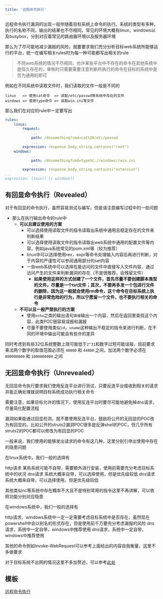 ```yaml
---
title: '远程命令执行'
---
```


远程命令执行漏洞的出现一般伴随着目标系统上命令的执行。系统的类型有多种，执行的名称不同，输出的结果也不尽相同，常见的环境大概有linux，windows以及busybox，分别对应着常见的路由器环境以及服务器环境

那么为了尽可能地减少漏报的风险，就要要求我们充分分析目标web系统所能够运行的平台，统一在编写相关rules时为每一种可能都写出相关的rule

> 不同web系统的情况不尽相同，也许某些平台中不存在的命令在其他系统中是恒久存在的，审核时只需要需要注意判断所执行的命令在目标的系统中是否为通用的即可

例如在不同系统中读取文件时，我们读取的文件一般是不同的

```text
linux   => 使用cat命令  => 读取/etc/passwd等系统中存在的文件
windows => 使用type命令 => 读取win.ini等文件
```

那么我们在对应的rule中一定要写出

```yaml
rules:
	linux:
		request:
			...
			path: /dosomething?cmd=cat%20/etc/passwd
			...
		expression: response.body_string.contains("root")
	windows:
			...
			path: /dosomething?cmd=type%C://windows//win.ini
			...
		expression: response.body_string.contains("extension")
...
expression: linux() || windows()
```

## 有回显命令执行（Revealed）

<Tip>对于有回显的命令执行，虽然容易测试与编写，但是请注意编写过程中的一些问题</Tip>

- 那么在执行输出命令的rule中
	- **可以且建议使用的方案**
		- 可以选择使用读取文件的指令读取出系统中通用且稳定存在的文件来判断结果
		- 可以选择使用读取文件的指令读取出web系统中通用的配置文件等内容，例如java系统常见的pom.xml等（较为推荐）
		- linux中可以选择使用rev，expr等命令处理输入内容后再进行判断，对于内容的严谨性可以参阅通用部分的set内容
		- 一些web系统中可以选择在能访问的文件中直接写入文件内容，通过访问产生的文件来判断漏洞的存在（不是很推荐，会残留文件）
          - **如果使用这样的方式创建了一个文件，首先尽量不要创建脚本类型的文件，尽量是一个txt文件；其次，不要再多发一个包进行文件的删除，因为这一般就会使用rm命令，这个命令在目标系统上执行是非常危险的行为，所以宁愿留一个文件，也不要执行相关的命令**
	- **不可以且一般严禁执行的方案**
		- 使用`echo`之类的输出语句`直接`输出一个内容，然后在返回里查找这个内容，此类POC很容易误报和漏报
		- 尽量不要使用类似`id`，`uname`这种输出不稳定的指令来进行判断，在不同的环境中输出可能会有些许的差异

同时考虑到有些32位系统整数上限可能低于`2^31`和数字过短可能误报，目前要求乘法两个数字的取值范围必须在 `40000` 和 `44800` 之间，加法两个数字必须在 `800000000` 和 `1000000000` 之间

## 无回显命令执行（Unrevealed）

无回显命令执行要求我们使用反连平台进行测试，只要反连平台接收到相关的请求并能正确处理就说明目标系统成功执行相关命令

<Tip>需要注意，如果目标允许的情况下，使用反连平台时要尽可能地避免掉dns请求，尽量简化配置流程</Tip>

<Warning>漏洞如果能通过回显检测，就不要使用反连平台，鼓励将公开的无回显的POC改为有回显的。比如公开的struts2漏洞POC很多是反弹shell的POC，但几乎所有struts2的POC都可以修改为有回显的POC</Warning>

一般来说，我们使用的能够发出请求的命令有这几种，这里分别引申出使用中存在的隐患问题


在linux系统中，我们一般的选择有

<AccordionGroup>
  <Accordion title="curl">
    http请求 某些系统可能不自带，需要额外进行安装，使用前需要充分考虑目标系统中的状况
  </Accordion>

  <Accordion title="ping">
    dns请求  系统大概率自带，可以选择使用，但是优先级较低
  </Accordion>

  <Accordion title="/dev/tcp raw socket">
    dns请求  系统大概率自带，可以选择使用，但是优先级较低
</Accordion>
</AccordionGroup>

其他类似nc等系统中存在概率不大且不是特别常用的指令这里不再讲解，可以依照功能分别对应隐患

在windows系统中，我们一般的选择有

<AccordionGroup>
  <Accordion title="curl">
    http请求，windows系统中一定一定需要考虑目标系统中是否存在，虽然现在powershell中会以别名的形式存在，但是使用前千万要充分考虑漏报的风险
  </Accordion>

  <Accordion title="ping">
    dns请求，系统中一定自带，windows中推荐使用
  </Accordion>

  <Accordion title="certutil">
    dns请求，系统中一定自带，windows中推荐使用
</Accordion>
</AccordionGroup>

其他的命令例如Invoke-WebRequest可以参考上面给出的内容自我衡量，这里不多做要求


<Tip>对于目标系统不出网的情况这里不多加赘述，可以参考[此处](/plugins/practice/poc/Question#offline)</Tip>

## 模板

[远程命令执行](/plugins/practice/poc/Template#command-execution)
